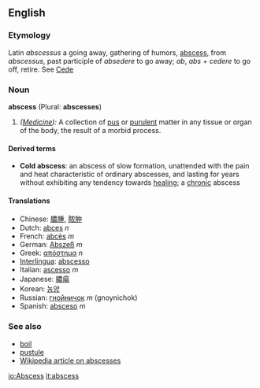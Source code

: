 ==English==
===Etymology===
Latin ''abscessus'' a going away, gathering of humors, [[abscess]], from ''abscessus'', past participle of ''absedere'' to go away; ''ab'', ''abs'' + ''cedere'' to go off, retire. See [[Cede]]

===Noun===
'''abscess''' (Plural: '''abscesses''')

#''([[Medicine]]):'' A collection of [[pus]] or [[purulent]] matter in any tissue or organ of the body, the result of a morbid process.

====Derived terms====
*'''Cold abscess''': an abscess of slow formation, unattended with the pain and heat characteristic of ordinary abscesses, and lasting for years without exhibiting any tendency towards [[healing]]; a [[chronic]] abscess

====Translations====
*Chinese: [[膿腫]], [[脓肿]]
*Dutch: [[abces]] ''n''
*French: [[abcès]] ''m''
*German: [[Abszeß]] ''m''
*Greek: [[απόστημα]] ''n''
*[[Interlingua]]: [[abscesso]]
*Italian: [[ascesso]] ''m''
*Japanese: [[膿瘍]]
*Korean: [[농양]]
*Russian: [[гнойничок]] ''m'' (gnoynichok)
*Spanish: [[absceso]] ''m''

===See also===
*[[boil]]
*[[pustule]]
*[[w:Abscess|Wikipedia article on abscesses]]

[[io:Abscess]]
[[it:abscess]]